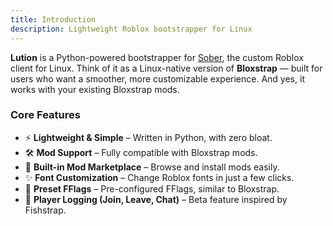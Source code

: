 ```yaml
---
title: Introduction
description: Lightweight Roblox bootstrapper for Linux
---
```


**Lution** is a Python-powered bootstrapper for [Sober](https://github.com/Vinegarhq/Sober), the custom Roblox client for Linux. Think of it as a Linux-native version of **Bloxstrap** — built for users who want a smoother, more customizable experience. And yes, it works with your existing Bloxstrap mods.

### **Core Features**

* ⚡ **Lightweight & Simple** – Written in Python, with zero bloat.
* 🛠️ **Mod Support** – Fully compatible with Bloxstrap mods.
* 🛒 **Built-in Mod Marketplace** – Browse and install mods easily.
* ✨ **Font Customization** – Change Roblox fonts in just a few clicks.
* 🚩 **Preset FFlags** – Pre-configured FFlags, similar to Bloxstrap.
* 👥 **Player Logging (Join, Leave, Chat)** – Beta feature inspired by Fishstrap.

<Analytics />
